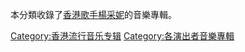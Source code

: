 本分類收錄了[[香港|香港]][[歌手|歌手]][[楊采妮|楊采妮]]的音樂專輯。
[[Category:香港流行音乐专辑|Category:香港流行音乐专辑]]
[[Category:各演出者音樂專輯|Category:各演出者音樂專輯]]
